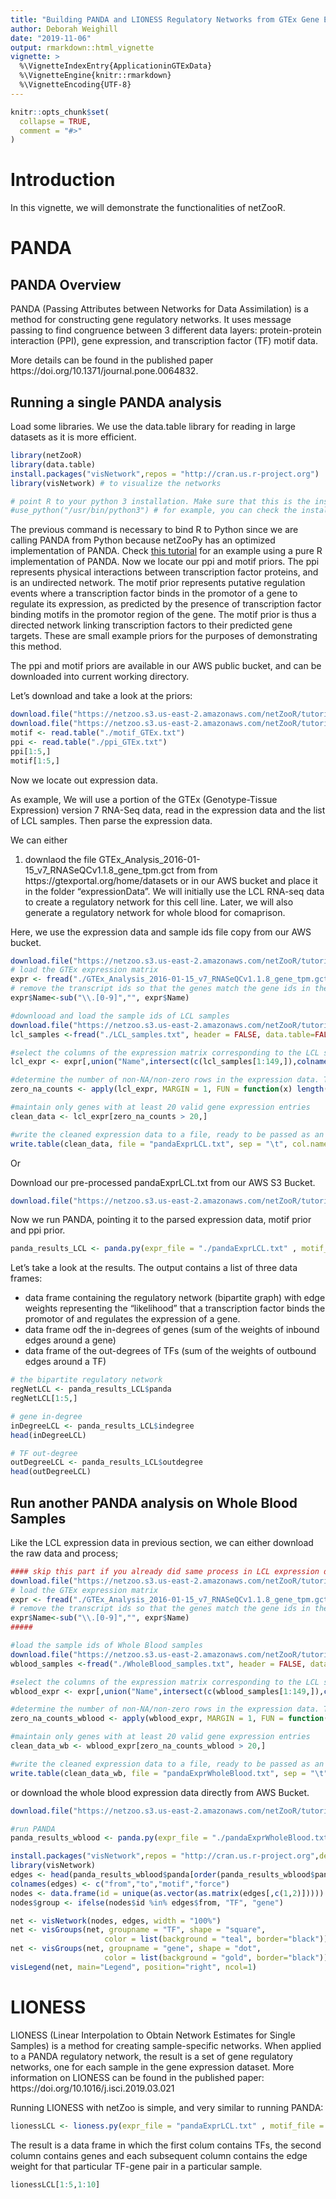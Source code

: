 ```yaml
---
title: "Building PANDA and LIONESS Regulatory Networks from GTEx Gene Expression Data in R"
author: Deborah Weighill
date: "2019-11-06"
output: rmarkdown::html_vignette
vignette: >
  %\VignetteIndexEntry{ApplicationinGTExData}
  %\VignetteEngine{knitr::rmarkdown}
  %\VignetteEncoding{UTF-8}
---
```


```r
knitr::opts_chunk$set(
  collapse = TRUE,
  comment = "#>"
)
```


# Introduction
In this vignette, we will demonstrate the functionalities of netZooR. 

# PANDA

## PANDA Overview
PANDA (Passing Attributes between Networks for Data Assimilation) is a method for constructing gene regulatory networks. It uses message passing to find congruence between 3 different data layers: protein-protein interaction (PPI), gene expression, and transcription factor (TF) motif data.

More details can be found in the published paper https://doi.org/10.1371/journal.pone.0064832.

## Running a single PANDA analysis

Load some libraries. We use the data.table library for reading in large datasets as it is more efficient.
```r
library(netZooR)
library(data.table)
install.packages("visNetwork",repos = "http://cran.us.r-project.org")
library(visNetwork) # to visualize the networks
```

```r
# point R to your python 3 installation. Make sure that this is the installation that has all the required python libraries (numpy, scipy, etc) installed. netZooR uses a python implementation of PANDA under the hood.
#use_python("/usr/bin/python3") # for example, you can check the installation with py_config()
```

The previous command is necessary to bind R to Python since we are calling PANDA from Python because netZooPy has an optimized implementation of PANDA. Check [this tutorial](http://netbooks.networkmedicine.org/user/marouenbg/notebooks/netZooR/panda_gtex_tutorial_server.ipynb) for an example using a pure R implementation of PANDA.
Now we locate our ppi and motif priors. The ppi represents physical interactions between transcription factor proteins, and is an undirected network. The motif prior represents putative regulation events where a transcription factor binds in the promotor of a gene to regulate its expression, as predicted by the presence of transcription factor binding motifs in the promotor region of the gene. The motif prior is thus a directed network linking transcription factors to their predicted gene targets. These are small example priors for the purposes of demonstrating this method. 

The ppi and motif priors are available in our AWS public bucket, and can be downloaded into current working directory.

Let's download and take a look at the priors:
```r
download.file("https://netzoo.s3.us-east-2.amazonaws.com/netZooR/tutorial_datasets/motif_GTEx.txt","motif_GTEx.txt")
download.file("https://netzoo.s3.us-east-2.amazonaws.com/netZooR/tutorial_datasets/ppi_GTEx.txt","ppi_GTEx.txt")
motif <- read.table("./motif_GTEx.txt") 
ppi <- read.table("./ppi_GTEx.txt")
ppi[1:5,]
motif[1:5,]
```

Now we locate out expression data. 

As example, We will use a portion of the GTEx (Genotype-Tissue Expression) version 7 RNA-Seq data, read in the expression data and the list of LCL samples. Then parse the expression data.

We can either 

1) downlaod the file GTEx_Analysis_2016-01-15_v7_RNASeQCv1.1.8_gene_tpm.gct from from https://gtexportal.org/home/datasets or in our AWS bucket and place it in the folder "expressionData". We will initially use the LCL RNA-seq data to create a regulatory network for this cell line. Later, we will also generate a regulatory network for whole blood for comaprison. 

Here, we use the expression data and sample ids file copy from our AWS bucket.
```r
download.file("https://netzoo.s3.us-east-2.amazonaws.com/netZooR/tutorial_datasets/GTEx_Analysis_2016-01-15_v7_RNASeQCv1.1.8_gene_tpm.gct","GTEx_Analysis_2016-01-15_v7_RNASeQCv1.1.8_gene_tpm.gct")
# load the GTEx expression matrix
expr <- fread("./GTEx_Analysis_2016-01-15_v7_RNASeQCv1.1.8_gene_tpm.gct", header = TRUE, skip = 2, data.table = TRUE)
# remove the transcript ids so that the genes match the gene ids in the tf-motif prior
expr$Name<-sub("\\.[0-9]","", expr$Name)

#downlooad and load the sample ids of LCL samples
download.file("https://netzoo.s3.us-east-2.amazonaws.com/netZooR/tutorial_datasets/LCL_samples.txt","LCL_samples.txt")
lcl_samples <-fread("./LCL_samples.txt", header = FALSE, data.table=FALSE)

#select the columns of the expression matrix corresponding to the LCL samples.
lcl_expr <- expr[,union("Name",intersect(c(lcl_samples[1:149,]),colnames(expr))), with=FALSE]

#determine the number of non-NA/non-zero rows in the expression data. This is to be able to ensure that PANDA will have enough values in the vectors to calculate pearson correlations between gene expression profiles in the construction of the gene co-exression prior.
zero_na_counts <- apply(lcl_expr, MARGIN = 1, FUN = function(x) length(x[(!is.na(x)| x!=0) ]))

#maintain only genes with at least 20 valid gene expression entries
clean_data <- lcl_expr[zero_na_counts > 20,]

#write the cleaned expression data to a file, ready to be passed as an argument to the PANDA algorithm.
write.table(clean_data, file = "pandaExprLCL.txt", sep = "\t", col.names = FALSE, row.names = FALSE, quote = FALSE)

```

Or

Download our pre-processed pandaExprLCL.txt from our AWS S3 Bucket.
```r
download.file("https://netzoo.s3.us-east-2.amazonaws.com/netZooR/tutorial_datasets/pandaExprLCL.txt","pandaExprLCL.txt")
```

Now we run PANDA, pointing it to the parsed expression data, motif prior and ppi prior.
```r
panda_results_LCL <- panda.py(expr_file = "./pandaExprLCL.txt" , motif_file = "./motif_GTEx.txt", ppi_file = "./ppi_GTEx.txt", modeProcess="legacy", remove_missing = TRUE)
```

Let's take a look at the results. The output contains a list of three data frames:

* data frame containing the regulatory network (bipartite graph) with edge weights representing the "likelihood" that a transcription factor binds the promotor of and regulates the expression of a gene.  
* data frame odf the in-degrees of genes (sum of the weights of inbound edges around a gene)
* data frame of the out-degrees of TFs (sum of the weights of outbound edges around a TF)

```r
# the bipartite regulatory network
regNetLCL <- panda_results_LCL$panda
regNetLCL[1:5,]

# gene in-degree
inDegreeLCL <- panda_results_LCL$indegree
head(inDegreeLCL)

# TF out-degree
outDegreeLCL <- panda_results_LCL$outdegree
head(outDegreeLCL)
```

## Run another PANDA analysis on Whole Blood Samples

Like the LCL expression data in previous section, we can either download the raw data and process;
```r
#### skip this part if you already did same process in LCL expression data section
download.file("https://netzoo.s3.us-east-2.amazonaws.com/netZooR/tutorial_datasets/GTEx_Analysis_2016-01-15_v7_RNASeQCv1.1.8_gene_tpm.gct","GTEx_Analysis_2016-01-15_v7_RNASeQCv1.1.8_gene_tpm.gct")
# load the GTEx expression matrix
expr <- fread("./GTEx_Analysis_2016-01-15_v7_RNASeQCv1.1.8_gene_tpm.gct", header = TRUE, skip = 2, data.table = TRUE)
# remove the transcript ids so that the genes match the gene ids in the tf-motif prior
expr$Name<-sub("\\.[0-9]","", expr$Name)
#####

#load the sample ids of Whole Blood samples
download.file("https://netzoo.s3.us-east-2.amazonaws.com/netZooR/tutorial_datasets/WholeBlood_samples.txt","WholeBlood_samples.txt")
wblood_samples <-fread("./WholeBlood_samples.txt", header = FALSE, data.table=FALSE)

#select the columns of the expression matrix corresponding to the LCL samples.
wblood_expr <- expr[,union("Name",intersect(c(wblood_samples[1:149,]),colnames(expr))), with=FALSE]

#determine the number of non-NA/non-zero rows in the expression data. This is to be able to ensure that PANDA will have enough values in the vectors to calculate pearson correlations between gene expression profiles in the construction of the gene co-exression prior.
zero_na_counts_wblood <- apply(wblood_expr, MARGIN = 1, FUN = function(x) length(x[(!is.na(x)| x!=0) ]))

#maintain only genes with at least 20 valid gene expression entries
clean_data_wb <- wblood_expr[zero_na_counts_wblood > 20,]

#write the cleaned expression data to a file, ready to be passed as an argument to the PANDA algorithm.
write.table(clean_data_wb, file = "pandaExprWholeBlood.txt", sep = "\t", col.names = FALSE, row.names = FALSE, quote = FALSE)
```

or download the whole blood expression data directly from AWS Bucket.
```r
download.file("https://netzoo.s3.us-east-2.amazonaws.com/netZooR/tutorial_datasets/pandaExprWholeBlood.txt","pandaExprWholeBlood.txt")
```

```r
#run PANDA
panda_results_wblood <- panda.py(expr_file = "./pandaExprWholeBlood.txt" , motif_file = "./motif_GTEx.txt", ppi_file = "./ppi_GTEx.txt", modeProcess="legacy", remove_missing = TRUE)
```

```r
install.packages("visNetwork",repos = "http://cran.us.r-project.org",dependencies=TRUE)
library(visNetwork)
edges <- head(panda_results_wblood$panda[order(panda_results_wblood$panda$Score,decreasing = TRUE),], 500)
colnames(edges) <- c("from","to","motif","force")
nodes <- data.frame(id = unique(as.vector(as.matrix(edges[,c(1,2)]))))
nodes$group <- ifelse(nodes$id %in% edges$from, "TF", "gene")

net <- visNetwork(nodes, edges, width = "100%")
net <- visGroups(net, groupname = "TF", shape = "square",
                     color = list(background = "teal", border="black"))
net <- visGroups(net, groupname = "gene", shape = "dot",       
                     color = list(background = "gold", border="black"))
visLegend(net, main="Legend", position="right", ncol=1) 
```

# LIONESS

LIONESS (Linear Interpolation to Obtain Network Estimates for Single Samples) is a method for creating sample-specific networks. When applied to a PANDA regulatory network, the result is a set of gene regulatory networks, one for each sample in the gene expression dataset. More information on LIONESS can be found in the published paper: https://doi.org/10.1016/j.isci.2019.03.021

Running LIONESS with netZoo is simple, and very similar to running PANDA:

```r
lionessLCL <- lioness.py(expr_file = "pandaExprLCL.txt" , motif_file = "./motif_GTEx.txt", ppi_file = "./ppi_GTEx.txt", modeProcess="legacy", remove_missing = TRUE)
```

The result is a data frame in which the first colum  contains TFs, the second column contains genes and each subsequent column contains the edge weight for that particular TF-gene pair in a particular sample.

```r
lionessLCL[1:5,1:10]
```





